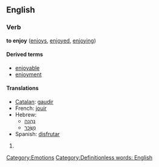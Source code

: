 ==English==
===Verb===
'''to enjoy''' ([[enjoys]], [[enjoyed]], [[enjoying]])

====Derived terms====
*[[enjoyable]]
*[[enjoyment]]

====Translations====
*[[Catalan]]: [[gaudir]]
*French: [[jouir]]
*Hebrew:<!-- seperate lines due to bad bidi rendering -->
**[[נהנה|נֶהֱנָה]]
**[[נשכר|נִשְׂכַּר]]
*Spanish: [[disfrutar]]

[[Category:Emotions]]
#{{stub}} [[Category:Definitionless words: English]]